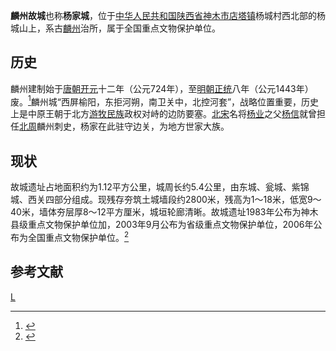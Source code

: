 {{coord|38|56|42|N|110|28|30|E|region:CN_type:landmark|display=title}}
{{文物保护单位
| 级别 = 全国
| 图片 = [[File:全国重点文物保护单位-杨家城（其背后即为古城墙）_-_panoramio.jpg|280px]]
| 名称 = 麟州故城
| 编号 = 6-201
| 分类 = 古遗址
| 时代 = [[唐朝|唐]]至[[明朝|明]]
| 所在 = [[陕西省|陕西省]][[神木市|神木市]]
| 登录 = 2006年
| Cat = 陕西全国重点文物保护单位
|备注 = {{maplink|frame=yes|plain=yes|type=point|frame-lat=38.945|frame-long=110.475|zoom=9|coord={{coord|38.945|110.475}}}}
}}
'''麟州故城'''也称'''杨家城'''，位于[[中华人民共和国|中华人民共和国]][[陕西省|陕西省]][[神木市|神木市]][[店塔镇|店塔镇]]杨城村西北部的杨城山上，系古[[麟州_(开元)|麟州]]治所，属于全国重点文物保护单位。
==历史==
麟州建制始于[[唐朝|唐朝]][[开元|开元]]十二年（公元724年），至[[明朝|明朝]][[正统_(年号)|正统]]八年（公元1443年）废。<ref>{{cite web |title=麟州故城 |url=http://www.cchfound.com/product/495.html |website=中国华夏遗产网 |accessdate=2021-02-25}}</ref>麟州城“西屏榆阳，东拒河朔，南卫关中，北控河套”，战略位置重要，历史上是中原王朝于北方[[游牧民族|游牧民族]]政权对峙的边防要塞。[[北宋|北宋]]名将[[杨业|杨业]]之父[[杨信_(杨家将)|杨信]]就曾担任[[北周|北周]]麟州刺史，杨家在此驻守边关，为地方世家大族。
==现状==
故城遗址占地面积约为1.12平方公里，城周长约5.4公里，由东城、瓮城、紫锦城、西关四部分组成。现残存夯筑土城墙段约2800米，残高为1～18米，低宽9～40米，墙体夯层厚8～12平方厘米，城垣轮廊清晰。故城遗址1983年公布为神木县级重点文物保护单位加，2003年9月公布为省级重点文物保护单位，2006年公布为全国重点文物保护单位。<ref>{{cite web |title=麟州故城——杨家城遗址 |url=http://www.sxsm.com.cn/news/msgj/msgjzx/201512/t20151215_159209.html |website=神木新闻网 |accessdate=2021-02-25}}</ref>

==参考文献==
{{reflist}}
[[Category:神木市|L]]